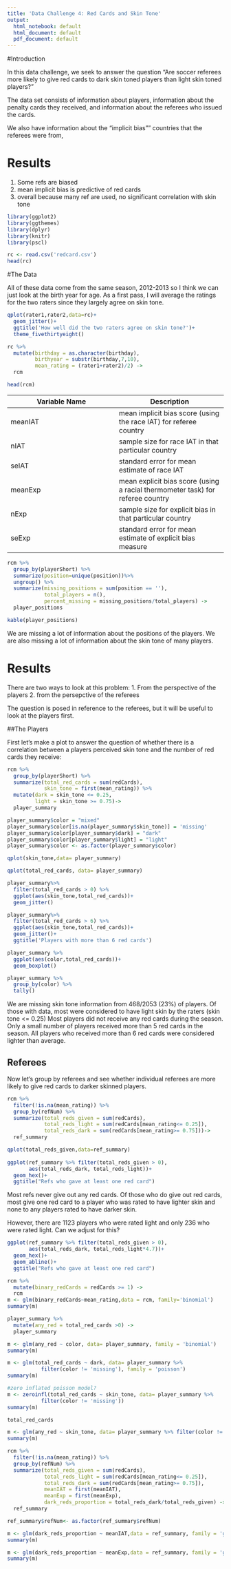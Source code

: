 ```yaml
---
title: 'Data Challenge 4: Red Cards and Skin Tone'
output:
  html_notebook: default
  html_document: default
  pdf_document: default
---
```


#Introduction 

In this data challenge, we seek to answer the question “Are soccer referees more likely to give red cards to dark skin toned players than light skin toned players?”

The data set consists of information about players, information about the penalty cards they received, and information about the referees who issued the cards.

We also have information about the "implicit bias"" countries that the referees were from,

# Results
1. Some refs are biased
2. mean implicit bias is predictive of red cards
3. overall because many ref are used, no significant correlation with skin tone

```r
library(ggplot2)
library(ggthemes)
library(dplyr)
library(knitr)
library(pscl)

```

```r
rc <- read.csv('redcard.csv')
head(rc)
```

#The Data

All of these data come from the same season, 2012-2013 so I think we can just look at the birth year for age. 
As a first pass, I will average the ratings for the two raters since they largely agree on skin tone. 

```r
qplot(rater1,rater2,data=rc)+
  geom_jitter()+
  ggtitle('How well did the two raters agree on skin tone?')+
  theme_fivethirtyeight()
```


```r

rc %>% 
  mutate(birthday = as.character(birthday),
         birthyear = substr(birthday,7,10),
         mean_rating = (rater1+rater2)/2) ->
  rcm
```

```r
head(rcm)
```

Variable Name | Description
------------- | -------------
meanIAT | mean implicit bias score (using the race IAT) for referee country
nIAT | sample size for race IAT in that particular country
seIAT | standard error for mean estimate of race IAT  
meanExp | mean explicit bias score (using a racial thermometer task) for referee country
nExp | sample size for explicit bias in that particular country
seExp |standard error for mean estimate of explicit bias measure

```r
rcm %>%
  group_by(playerShort) %>%
  summarize(position=unique(position))%>%
  ungroup() %>%
  summarize(missing_positions = sum(position == ''),
            total_players = n(),
            percent_missing = missing_positions/total_players) ->
  player_positions

kable(player_positions)
```
We are missing a lot of information about the positions of the players. 
We are also missing a lot of information about the skin tone of many players. 

# Results

There are two ways to look at this problem:
1. From the perspective of the players
2. from the persepctive of the referees

The question is posed in reference to the referees, but it will be useful to look at the players first.

##The Players

First let's make a plot to answer the question of whether there is a correlation between a players perceived skin tone and the number of red cards they receive:

```r


rcm %>%
  group_by(playerShort) %>%
  summarize(total_red_cards = sum(redCards),
            skin_tone = first(mean_rating)) %>%
  mutate(dark = skin_tone <= 0.25,
         light = skin_tone >= 0.75)->
  player_summary

player_summary$color = "mixed"
player_summary$color[is.na(player_summary$skin_tone)] = 'missing'
player_summary$color[player_summary$dark] = "dark"
player_summary$color[player_summary$light] = "light"
player_summary$color <- as.factor(player_summary$color)

qplot(skin_tone,data= player_summary)

qplot(total_red_cards, data= player_summary)

player_summary%>%
  filter(total_red_cards > 0) %>%
  ggplot(aes(skin_tone,total_red_cards))+
  geom_jitter()

player_summary%>%
  filter(total_red_cards > 6) %>%
  ggplot(aes(skin_tone,total_red_cards))+
  geom_jitter()+
  ggtitle('Players with more than 6 red cards')

player_summary %>%
  ggplot(aes(color,total_red_cards))+
  geom_boxplot()

player_summary %>%
  group_by(color) %>%
  tally()
```

We are missing skin tone information from 468/2053 (23%) of players. 
Of those with data, most were considered to have light skin by the raters (skin tone <= 0.25)
Most players did not receive any red cards during the season. Only a small number of players received more than 5 red cards in the season. 
All players who received more than 6 red cards were considered lighter than average. 


## Referees 

Now let's group by referees and see whether individual referees are more likely to give red cards to darker skinned players. 

```r
rcm %>%
  filter(!is.na(mean_rating)) %>%
  group_by(refNum) %>%
  summarize(total_reds_given = sum(redCards),
            total_reds_light = sum(redCards[mean_rating<= 0.25]),
            total_reds_dark = sum(redCards[mean_rating>= 0.75]))->
  ref_summary

qplot(total_reds_given,data=ref_summary)
    
ggplot(ref_summary %>% filter(total_reds_given > 0),
       aes(total_reds_dark, total_reds_light))+
  geom_hex()+
  ggtitle("Refs who gave at least one red card")
```
Most refs never give out any red cards.
Of those who do give out red cards, most give one red card to a player who was rated to have lighter skin and none to any players rated to have darker skin. 

However, there are 1123 players who were rated light and only 236 who were rated light. Can we adjust for this?

```r
ggplot(ref_summary %>% filter(total_reds_given > 0),
       aes(total_reds_dark, total_reds_light*4.7))+
  geom_hex()+
  geom_abline()+
  ggtitle("Refs who gave at least one red card")
```


```r
rcm %>%
  mutate(binary_redCards = redCards >= 1) ->
  rcm
m <- glm(binary_redCards~mean_rating,data = rcm, family='binomial')
summary(m)
```

```r
player_summary %>% 
  mutate(any_red = total_red_cards >0) ->
  player_summary

m <- glm(any_red ~ color, data= player_summary, family = 'binomial')
summary(m)
```
```r

m <- glm(total_red_cards ~ dark, data= player_summary %>% 
           filter(color != 'missing'), family = 'poisson')
summary(m)
```
```r
#zero inflated poisson model?
m <- zeroinfl(total_red_cards ~ skin_tone, data= player_summary %>% 
           filter(color != 'missing'))
summary(m)
```
```r
total_red_cards
```


```r

m <- glm(any_red ~ skin_tone, data= player_summary %>% filter(color != 'missing'), family = 'binomial')
summary(m)
```

```r
rcm %>%
  filter(!is.na(mean_rating)) %>%
  group_by(refNum) %>%
  summarize(total_reds_given = sum(redCards),
            total_reds_light = sum(redCards[mean_rating<= 0.25]),
            total_reds_dark = sum(redCards[mean_rating>= 0.75]),
            meanIAT = first(meanIAT),
            meanExp = first(meanExp),
            dark_reds_proportion = total_reds_dark/total_reds_given) ->
  ref_summary

ref_summary$refNum<- as.factor(ref_summary$refNum)
```

```r
m <- glm(dark_reds_proportion ~ meanIAT,data = ref_summary, family = 'gaussian')
summary(m)
```

```r
m <- glm(dark_reds_proportion ~ meanExp,data = ref_summary, family = 'gaussian')
summary(m)
```

```r

```

